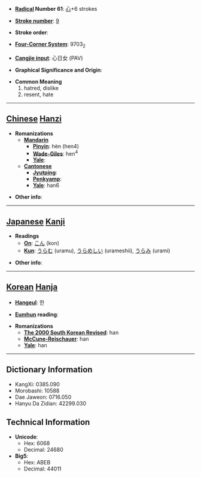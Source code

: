 * '''[[Wiktionary:Chinese radical index| Radical]] Number 61''': [[Wiktionary:Chinese radical index 心|心]]+6 strokes

* '''[[Wiktionary:Chinese total strokes index|Stroke number]]''': [[Wiktionary:Chinese total strokes index 9|9]]

* '''Stroke order''': 

* '''[[Wiktionary:Chinese four corner index|Four-Corner System]]''': 9703<sub>2</sub>

* '''[[Wiktionary:Chinese Cangjie index|Cangjie input]]''': 心日女 (PAV)

* '''Graphical Significance and Origin''': 

* '''Common Meaning'''
*#hatred, dislike
*# resent, hate


----

== [[Chinese]] [[Hanzi]] ==

* '''Romanizations'''
** '''[[Mandarin]]'''
*** '''[[Pinyin]]''': hèn (hen4)
*** '''[[Wade-Giles]]''': hen<sup>4</sup>
*** '''[[Yale]]''': 
** '''[[Cantonese]]'''
*** '''[[Jyutping]]''':
*** '''[[Penkyamp]]''': 
*** '''[[Yale]]''': han6

* '''Other info''': 

----

== [[Japanese]] [[Kanji]] ==

* '''Readings'''
** '''[[On]]''': [[こん]] (kon)
** '''[[Kun]]''': [[うらむ]] (uramu), [[うらめしい]] (urameshii), [[うらみ]] (urami)

* '''Other info''':  

----

== [[Korean]] [[Hanja]] ==

* '''[[Hangeul]]''': 한

* '''[[Eumhun]] reading''': 

* '''Romanizations'''
** '''[[The 2000 South Korean Revised Romanization|The 2000 South Korean Revised]]''': han
** '''[[McCune-Reischauer]]''': han
** '''[[Yale]]''': han

----

== Dictionary Information ==

* KangXi: 0385.090
* Morobashi: 10588
* Dae Jaweon: 0716.050
* Hanyu Da Zidian: 42299.030

== Technical Information ==

* '''Unicode''':
** Hex: 6068
** Decimal: 24680
* '''Big5''':
** Hex: ABEB
** Decimal: 44011